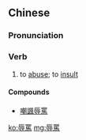 {{also|辱骂}}
==Chinese==
{{zh-forms|s=辱骂}}

===Pronunciation===
{{zh-pron
|m=辱mà
|c=juk6 maa6
|h=pfs=yu̍k-ma
|mn=qz,xm:lio̍k-mā/zz:jio̍k-mā
|cat=v
}}

===Verb===
{{zh-verb}}

# {{lb|zh|literary}} to [[abuse]]; to [[insult]]

====Compounds====
* [[嘲諷辱罵]]

[[ko:辱罵]]
[[mg:辱罵]]